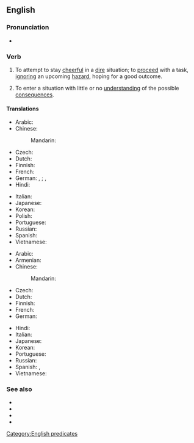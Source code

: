 ==English==

===Pronunciation===
* {{audio|en|En-au-whistle past the graveyard.ogg|Audio (AU)}}

===Verb===
{{head|en|verb}}

# {{lb|en|idiomatic|US}} To attempt to stay [[cheerful]] in a [[dire]] situation; to [[proceed]] with a task, [[ignore|ignoring]] an upcoming [[hazard]], hoping for a good outcome.
# {{lb|en|idiomatic|US}} To enter a situation with little or no [[understanding]] of the possible [[consequences]].

====Translations====
{{trans-top|to try to be cheerful in the face of one's fears}}
* Arabic: {{t-needed|ar}}
* Chinese:
*: Mandarin: {{t|cmn|对着墓地吹口哨，指在害怕时故作轻松}}
* Czech: {{t-needed|cs}}
* Dutch: {{t-needed|nl}}
* Finnish: {{t|fi|pitää päänsä pystyssä}}
* French: {{t+|fr|regarder ailleurs}}
* German: {{q|semantically close, but less idiomatic}} {{t|de|[[der]] [[Angst]] [[ins]] [[Gesicht]] [[lachen]]|lit=to laugh into the face of fear}}, {{t|de|[[die]] [[Angst]] [[weglachen]]|lit=to laugh away one’s fear}}; {{q|more idiomatic, but usually referring to emotions other than fear}} {{t|de|[[zweckoptimistisch]] [[sein]]|lit=to be practically optimistic}}, {{t|de|gute Mine zum bösen Spiel machen|lit=to keep a good face during the evil play}}
* Hindi: {{t-needed|hi}}
{{trans-mid}}
* Italian: {{t-needed|it}}
* Japanese: {{t-needed|ja}}
* Korean: {{t|ko|두려우면서도 두렵지 않은것처럼 행동한다|tr=duryoumyeonseodo duryeopji anh-eun-geotcheoreom haengdonghanda|sc=Kore}}
* Polish: {{t+|pl|robić dobrą minę do złej gry|impf}}
* Portuguese: {{t|pt|[[manter]] [[as]] [[esperanças]]}}
* Russian: {{t|ru|мо́ре по коле́но}}
* Spanish: {{t|es|[[poner]] [[buena]] [[cara]]}}
* Vietnamese: {{t-needed|vi}}
{{trans-bottom}}

{{trans-top|to ignore a bad situation}}
* Arabic: {{t-needed|ar}}
* Armenian: {{t+|hy|կրակի հետ խաղալ|sc=Armn}}
* Chinese:
*: Mandarin: {{t|cmn|对着墓地吹口哨，指对恶劣的情况视而不见}}
* Czech: {{t-needed|cs}}
* Dutch: {{t-needed|nl}}
* Finnish: {{t|fi|lähteä soitellen sotaan}}
* French: {{t+|fr|arriver comme une fleur}}
* German: {{t-needed|de}}
{{trans-mid}}
* Hindi: {{t-needed|hi}}
* Italian: {{t-needed|it}}
* Japanese: {{t-needed|ja}}
* Korean: {{t-needed|ko}}
* Portuguese: {{t-needed|pt}}
* Russian: {{t+|ru|игра́ть с огнём}}
* Spanish: {{t|es|[[hacerse]] [[el]] [[tonto]]}}, {{t|es|[[hacerse]] [[el]] [[sonzo]]}}
* Vietnamese: {{t-needed|vi}}
{{trans-bottom}}

===See also===
* {{l|en|whistle Dixie}}
* {{l|en|whistle down the wind}}
* {{l|en|whistle in the dark}}
* {{l|en|whistle in the wind}}

[[Category:English predicates]]